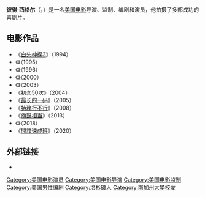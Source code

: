 {{noteTA
|G1=Movie
}}
{{Infobox person
| image                 = Peter Segal WonderCon2008.jpg
| imagesize             = 250px
| caption               = 2008年2月
| birth_date             = {{Birth year and age|1962}} 
| yearsactive           = 1991–现在
}}
'''彼得·西格尔'''（{{lang-en|Peter Segal}}，{{bd|1962年}}）是一名[[美国电影|美国电影]]导演、监制、编剧和演员，他拍摄了多部成功的喜剧片。

==电影作品==
* 《[[白头神探3|白头神探3]]》（1994）
* 《{{le|老闆有麻煩|Tommy Boy}}》（1995）
* 《{{le|總統有難|My Fellow Americans}}》（1996）
* 《{{le|隨身變2：我們才是一家人|Nutty Professor II: The Klumps}}》（2000）
* 《{{le|抓狂管訓班|Anger Management (film)}}》（2003）
* 《[[初恋50次|初恋50次]]》（2004）
* 《[[最长的一码|最长的一码]]》（2005）
* 《[[特務行不行|特務行不行]]》（2008）
* 《[[旗鼓相当|旗鼓相当]]》（2013）
* 《{{le|她的成功日記|Second Act (film)}}》（2018）
* 《[[間諜速成班|間諜速成班]]》（2020）

==外部链接==
*{{IMDb name|781842}}

{{Peter Segal}}
{{Authority control}}
{{DEFAULTSORT:Segal, Peter}}
[[Category:美国电影演员|Category:美国电影演员]]
[[Category:美国电影导演|Category:美国电影导演]]
[[Category:美国电影监制|Category:美国电影监制]]
[[Category:美国男性编剧|Category:美国男性编剧]]
[[Category:洛杉磯人|Category:洛杉磯人]]
[[Category:南加州大學校友|Category:南加州大學校友]]